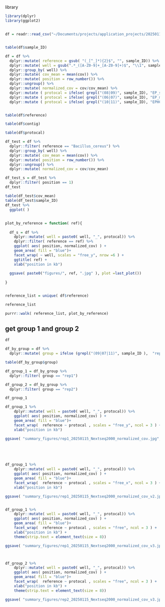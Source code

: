 

library
```r
library(dplyr)
library(ggplot2)
```


## 
```r

df = readr::read_csv("~/Documents/projects/application_projects/20250115_NextSeq2000_2575_coverage_assembly/cov_GC/reports/20250115_NextSeq2000_cov.csv")


table(df$sample_ID)

df = df %>% 
  dplyr::mutate( reference = gsub( "(_[^_]*){2}$", "", sample_ID)) %>% 
  dplyr::mutate( well = gsub(".*_([A-Z0-9]+_[A-Z0-9]+)$", "\\1", sample_ID)) %>% 
  dplyr::group_by( well) %>% 
  dplyr::mutate( cov_mean = mean(cov)) %>% 
  dplyr::mutate( position = row_number()) %>% 
  dplyr::ungroup() %>% 
  dplyr::mutate( normalized_cov = cov/cov_mean) %>% 
  dplyr::mutate ( protocal = ifelse( grepl("(08|09)", sample_ID), "EP_std", "other")) %>% 
  dplyr::mutate ( protocal = ifelse( grepl("(06|07)", sample_ID), "EP_modified", protocal)) %>% 
  dplyr::mutate ( protocal = ifelse( grepl("(10|11)", sample_ID), "EPHC", protocal)) 


table(df$reference)

table(df$contig)

table(df$protocal)
```


```r

df_test = df %>% 
  dplyr::filter( reference == "Bacillus_cereus") %>% 
  dplyr::group_by( well) %>% 
  dplyr::mutate( cov_mean = mean(cov)) %>% 
  dplyr::mutate( position = row_number()) %>% 
  dplyr::ungroup() %>% 
  dplyr::mutate( normalized_cov = cov/cov_mean)

df_test_s = df_test %>% 
  dplyr::filter( position == 1)
df_test

table(df_test$cov_mean)
table(df_test$sample_ID)
df_test %>% 
  ggplot( )

```



##
```r


plot_by_reference = function( ref){
  
  df_s = df %>% 
    dplyr::mutate( well = paste0( well, "_", protocal)) %>% 
    dplyr::filter( reference == ref) %>% 
    ggplot( aes( position, normalized_cov) ) +
    geom_area( fill = "blue")+
    facet_wrap( ~ well, scales = "free_y", nrow =6 ) +
    ggtitle( ref) +
    xlab("position in kb")
  
  ggsave( paste0("figures/", ref, ".jpg" ), plot =last_plot())
  
}


reference_list = unique( df$reference) 

reference_list

purrr::walk( reference_list, plot_by_reference)

```





## get group 1 and group 2
```r

df

df_by_group = df %>% 
  dplyr::mutate( group = ifelse (grepl("(09|07|11)", sample_ID ),  "rep2", "rep1") )

table(df_by_group$group)

df_group_1 = df_by_group %>% 
  dplyr::filter( group == "rep1")

df_group_2 = df_by_group %>% 
  dplyr::filter( group == "rep2")

df_group_1

df_group_1 %>% 
    dplyr::mutate( well = paste0( well, "_", protocal)) %>% 
    ggplot( aes( position, normalized_cov) ) +
    geom_area( fill = "blue")+
    facet_wrap(  reference ~ protocal , scales = "free_y", ncol = 3 ) +
    xlab("position in kb")

ggsave( "summary_figures/rep1_20250115_Nextseq2000_normalized_cov.jpg", width = 6, height = 20)





df_group_1 %>% 
    dplyr::mutate( well = paste0( well, "_", protocal)) %>% 
    ggplot( aes( position, normalized_cov) ) +
    geom_area( fill = "blue")+
    facet_wrap(  reference ~ protocal , scales = "free_x", ncol = 3 ) +
    xlab("position in kb")

ggsave( "summary_figures/rep1_20250115_Nextseq2000_normalized_cov_v2.jpg", width = 6, height = 20)


df_group_1 %>% 
    dplyr::mutate( well = paste0( well, "_", protocal)) %>% 
    ggplot( aes( position, normalized_cov) ) +
    geom_area( fill = "blue")+
    facet_wrap(  reference ~ protocal , scales = "free", ncol = 3 ) +
    xlab("position in kb") +
    theme(strip.text = element_text(size = 8))

ggsave( "summary_figures/rep1_20250115_Nextseq2000_normalized_cov_v3.jpg", width = 6, height = 20)



df_group_2 %>% 
    dplyr::mutate( well = paste0( well, "_", protocal)) %>% 
    ggplot( aes( position, normalized_cov) ) +
    geom_area( fill = "blue")+
    facet_wrap(  reference ~ protocal , scales = "free", ncol = 3 ) +
    xlab("position in kb") +
    theme(strip.text = element_text(size = 8))

ggsave( "summary_figures/rep2_20250115_Nextseq2000_normalized_cov_v3.jpg", width = 6, height = 20)

```


